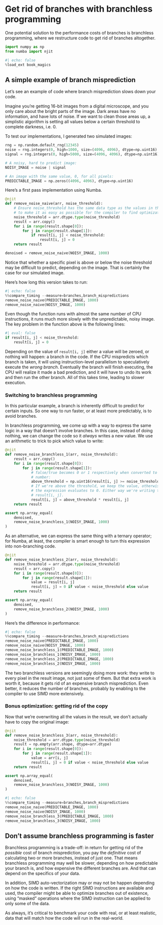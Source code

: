 # Get rid of branches with branchless programming

One potential solution to the performance costs of branches is branchless programming, where we restructure code to get rid of branches altogether.

```python
import numpy as np
from numba import njit
```

```python
#| echo: false
%load_ext book_magics
```

## A simple example of branch misprediction

Let's see an example of code where branch misprediction slows down your code.

Imagine you're getting 16-bit images from a digital microscope, and you only care about the bright parts of the image.
Dark areas have no information, and have lots of noise.
If we want to clean those areas up, a simplistic algorithm is setting all values below a certain threshold to complete darkness, i.e. 0.

To test our implementations, I generated two simulated images:

```python
rng = np.random.default_rng(12345)
noise = rng.integers(0, high=1000, size=(4096, 4096), dtype=np.uint16)
signal = rng.integers(0, high=5000, size=(4096, 4096), dtype=np.uint16)

# A noisy, hard to predict image:
NOISY_IMAGE = noise | signal

# An image with the same value, 0, for all pixels:
PREDICTABLE_IMAGE = np.zeros((4096, 4096), dtype=np.uint16)
```

Here's a first pass implementation using Numba.

```python
@njit
def remove_noise_naive(arr, noise_threshold):
    # Ensure noise_threshold has the same data type as the values in the arr,
    # to make it as easy as possible for the compiler to find optimizations.
    noise_threshold = arr.dtype.type(noise_threshold)
    result = arr.copy()
    for i in range(result.shape[0]):
        for j in range(result.shape[1]):
            if result[i, j] < noise_threshold:
                result[i, j] = 0
    return result

denoised = remove_noise_naive(NOISY_IMAGE, 1000)
```

Notice that whether a specific pixel is above or below the noise threshold may be difficult to predict, depending on the image.
That is certainly the case for our simulated image.

Here's how long this version takes to run:

```python
#| echo: false
%%compare_timing --measure=branches,branch_mispredictions
remove_noise_naive(PREDICTABLE_IMAGE, 1000)
remove_noise_naive(NOISY_IMAGE, 1000)
```

Even though the function runs with almost the same number of CPU instructions, it runs much more slowly with the unpredictable, noisy image.
The key problem in the function above is the following lines:

```python
#| eval: false
if result[i, j] < noise_threshold:
    result[i, j] = 0
```

Depending on the value of `result[i, j]` either a value will be zeroed, or nothing will happen: a branch in the code.
If the CPU mispredicts which branch is taken, it will using instruction-level parallelism to speculatively execute the _wrong branch_.
Eventually the branch will finish executing, the CPU will realize it made a bad prediction, and it will have to undo its work and then run the other branch.
All of this takes time, leading to slower execution.

### Switching to branchless programming

In this particular example, a branch is inherently difficult to predict for certain inputs.
So one way to run faster, or at least more predictably, is to avoid branches.

In branchless programming, we come up with a way to express the same logic in a way that doesn't involve branches.
In this case, instead of doing nothing, we can change the code so it _always_ writes a new value.
We use an arithmetic to trick to pick which value to write:

```python
@njit
def remove_noise_branchless_1(arr, noise_threshold):
    result = arr.copy()
    for i in range(result.shape[0]):
        for j in range(result.shape[1]):
            # false/true becomes 0 or 1 respectively when converted to a
            # number:
            above_threshold = np.uint16(result[i, j] >= noise_threshold)
            # If we're above the threshold, we keep the value, otherwise
            # the expression evaluates to 0. Either way we're writing to
            # result[i, j].
            result[i, j] = above_threshold * result[i, j]
    return result

assert np.array_equal(
    denoised,
    remove_noise_branchless_1(NOISY_IMAGE, 1000)
)
```

As an alternative, we can express the same thing with a ternary operator; for Numba, at least, the compiler is smart enough to turn this expression into non-branching code.

```python
@njit
def remove_noise_branchless_2(arr, noise_threshold):
    noise_threshold = arr.dtype.type(noise_threshold)
    result = arr.copy()
    for i in range(result.shape[0]):
        for j in range(result.shape[1]):
            value = result[i, j]
            result[i, j] = 0 if value < noise_threshold else value
    return result

assert np.array_equal(
    denoised,
    remove_noise_branchless_2(NOISY_IMAGE, 1000)
)
```

Here's the difference in performance:

```python
#| echo: false
%%compare_timing --measure=branches,branch_mispredictions
remove_noise_naive(PREDICTABLE_IMAGE, 1000)
remove_noise_naive(NOISY_IMAGE, 1000)
remove_noise_branchless_1(PREDICTABLE_IMAGE, 1000)
remove_noise_branchless_1(NOISY_IMAGE, 1000)
remove_noise_branchless_2(PREDICTABLE_IMAGE, 1000)
remove_noise_branchless_2(NOISY_IMAGE, 1000)
```

The two branchless versions are seemingly doing more work: they write to every pixel in the result image, not just some of them.
But that extra work is worth it, because it gets rid of an expensive branch misprediction.
Even better, it reduces the number of branches, probably by enabling to the compiler to use SIMD more extensively.

### Bonus optimization: getting rid of the copy

Now that we're overwriting all the values in the result, we don't actually have to copy the original image:

```python
@njit
def remove_noise_branchless_3(arr, noise_threshold):
    noise_threshold = arr.dtype.type(noise_threshold)
    result = np.empty(arr.shape, dtype=arr.dtype)
    for i in range(result.shape[0]):
        for j in range(result.shape[1]):
            value = arr[i, j]
            result[i, j] = 0 if value < noise_threshold else value
    return result

assert np.array_equal(
    denoised,
    remove_noise_branchless_3(NOISY_IMAGE, 1000)
)
```

```python
#| echo: false
%%compare_timing --measure=branches,branch_mispredictions
remove_noise_naive(PREDICTABLE_IMAGE, 1000)
remove_noise_naive(NOISY_IMAGE, 1000)
remove_noise_branchless_3(PREDICTABLE_IMAGE, 1000)
remove_noise_branchless_3(NOISY_IMAGE, 1000)
```

## Don't assume branchless programming is faster

Branchless programming is a trade-off: in return for getting rid of the _possible_ cost of branch misprediction, you pay the _definitive_ cost of calculating two or more branches, instead of just one.
That means branchless programming may well be slower, depending on how predictable your branch is, and how expensive the different branches are.
And that can depend on the specifics of your data.

In addition, SIMD auto-vectorization may or may not be happen depending on how the code is written.
If the right SIMD instructions are available and used, the compiler might be able to optimize branches out of existence, using "masked" operations where the SIMD instruction can be applied to only some of the data.

As always, it's critical to benchmark your code with real, or at least realistic, data that will match how the code will run in the real-world.
